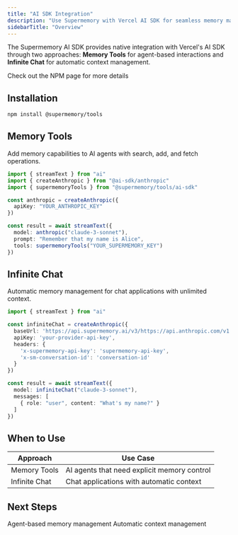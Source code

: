 ```yaml
---
title: "AI SDK Integration"
description: "Use Supermemory with Vercel AI SDK for seamless memory management"
sidebarTitle: "Overview"
---
```


The Supermemory AI SDK provides native integration with Vercel's AI SDK through two approaches: **Memory Tools** for agent-based interactions and **Infinite Chat** for automatic context management.

<Card title="Supermemory tools on npm" icon="npm" href="https://www.npmjs.com/package/@supermemory/tools">
    Check out the NPM page for more details
</Card>

## Installation

```bash
npm install @supermemory/tools
```

## Memory Tools

Add memory capabilities to AI agents with search, add, and fetch operations.

```typescript
import { streamText } from "ai"
import { createAnthropic } from "@ai-sdk/anthropic"
import { supermemoryTools } from "@supermemory/tools/ai-sdk"

const anthropic = createAnthropic({
  apiKey: "YOUR_ANTHROPIC_KEY"
})

const result = await streamText({
  model: anthropic("claude-3-sonnet"),
  prompt: "Remember that my name is Alice",
  tools: supermemoryTools("YOUR_SUPERMEMORY_KEY")
})
```

## Infinite Chat

Automatic memory management for chat applications with unlimited context.

```typescript
import { streamText } from "ai"

const infiniteChat = createAnthropic({
  baseUrl: 'https://api.supermemory.ai/v3/https://api.anthropic.com/v1',
  apiKey: 'your-provider-api-key',
  headers: {
    'x-supermemory-api-key': 'supermemory-api-key',
    'x-sm-conversation-id': 'conversation-id'
  }
})

const result = await streamText({
  model: infiniteChat("claude-3-sonnet"),
  messages: [
    { role: "user", content: "What's my name?" }
  ]
})
```

## When to Use

| Approach | Use Case |
|----------|----------|
| Memory Tools | AI agents that need explicit memory control |
| Infinite Chat | Chat applications with automatic context |

## Next Steps

<CardGroup cols={2}>
  <Card title="Memory Tools" icon="wrench" href="/ai-sdk/memory-tools">
    Agent-based memory management
  </Card>

  <Card title="Infinite Chat" icon="infinity" href="/ai-sdk/infinite-chat">
    Automatic context management
  </Card>
</CardGroup>
